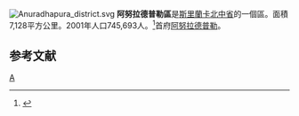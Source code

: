 [[File:Anuradhapura_district.svg|right]]
'''阿努拉德普勒區'''是[[斯里蘭卡|斯里蘭卡]][[北中省_(斯里蘭卡)|北中省]]的一個區。面積7,128平方公里。2001年人口745,693人。<ref>{{Cite web |url=http://www.statistics.gov.lk/PopHouSat/PDF/Population/p9p2%20Population%20by%20district%20,%20sex,%20sex%20ratio%20and%20population%20density.pdf |title=2001年人口普查 |accessdate=2008-05-10 |archive-date=2012-05-17 |archive-url=https://www.webcitation.org/67j70arpb?url=http://www.statistics.gov.lk/PopHouSat/PDF/Population/p9p2%20Population%20by%20district%20%2C%20sex%2C%20sex%20ratio%20and%20population%20density.pdf |dead-url=yes }}</ref>首府[[阿努拉德普勒|阿努拉德普勒]]。
==参考文献==
{{reflist}}
{{斯里蘭卡縣級行政區劃}}
[[Category:斯里蘭卡區|A]]